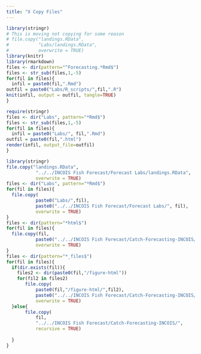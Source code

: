 ```yaml
---
title: "X Copy Files"
---
```


```r
library(stringr)
# This is moving not copying for some reason
# file.copy("landings.RData",
#           "Labs/landings.RData",
#           overwrite = TRUE)
library(knitr)
library(rmarkdown)
files <- dir(pattern="^Forecasting.*Rmd$")
files <- str_sub(files,1,-5)
for(fil in files){
  infil = paste0(fil,".Rmd")
outfil = paste0("Labs/R_scripts/",fil,".R")
knit(infil, output = outfil, tangle=TRUE)
}
```

```r
require(stringr)
files <- dir("Labs", pattern="*Rmd$")
files <- str_sub(files,1,-5)
for(fil in files){
  infil = paste0("Labs/", fil,".Rmd")
outfil = paste0(fil,".html")
render(infil, output_file=outfil)
}
```

```r
library(stringr)
file.copy("landings.RData",
           "../../INCOIS Fish Forecast/Forecast Labs/landings.RData",
           overwrite = TRUE)
files <- dir("Labs", pattern="*Rmd$")
for(fil in files){
  file.copy(
           paste0("Labs/",fil),
           paste0("../../INCOIS Fish Forecast/Forecast Labs/", fil),
           overwrite = TRUE)
}
files <- dir(pattern="*html$")
for(fil in files){
  file.copy(fil,
           paste0("../../INCOIS Fish Forecast/Catch-Forecasting-INCOIS/", fil),
           overwrite = TRUE)
}
files <- dir(pattern="*_files$")
for(fil in files){
  if(dir.exists(fil)){
    files2 <- dir(paste0(fil,"/figure-html"))
    for(fil2 in files2)
       file.copy(
           paste0(fil,"/figure-html/",fil2),
           paste0("../../INCOIS Fish Forecast/Catch-Forecasting-INCOIS/",fil,"/figure-html/",fil2),
           overwrite = TRUE)
  }else{
       file.copy(
           fil,
           "../../INCOIS Fish Forecast/Catch-Forecasting-INCOIS/",
           recursive = TRUE)
    
  }
}
```

